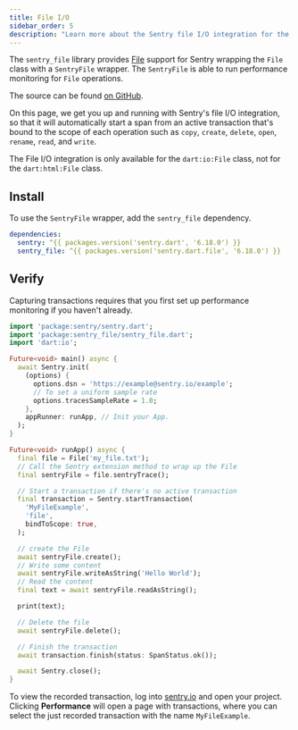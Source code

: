 ```yaml
---
title: File I/O
sidebar_order: 5
description: "Learn more about the Sentry file I/O integration for the Dart SDK."
---
```


The `sentry_file` library provides [File](https://api.dart.dev/stable/2.18.5/dart-io/File-class.html) support for Sentry wrapping the `File` class with a `SentryFile` wrapper. The `SentryFile` is able to run performance monitoring for `File` operations.

The source can be found [on GitHub](https://github.com/getsentry/sentry-dart/tree/main/file/).

On this page, we get you up and running with Sentry's file I/O integration, so that it will automatically start a span from an active transaction that's bound to the scope of each operation such as `copy`, `create`, `delete`, `open`, `rename`, `read`, and `write`.

<Note>

The File I/O integration is only available for the `dart:io:File` class, not for the `dart:html:File` class.

</Note>

## Install

To use the `SentryFile` wrapper, add the `sentry_file` dependency.

```yml {filename:pubspec.yaml}
dependencies:
  sentry: ^{{ packages.version('sentry.dart', '6.18.0') }}
  sentry_file: ^{{ packages.version('sentry.dart.file', '6.18.0') }}
```

## Verify

<Note>

Capturing transactions requires that you first <PlatformLink to="/performance/">set up performance monitoring</PlatformLink> if you haven't already.

</Note>

```dart
import 'package:sentry/sentry.dart';
import 'package:sentry_file/sentry_file.dart';
import 'dart:io';

Future<void> main() async {
  await Sentry.init(
    (options) {
      options.dsn = 'https://example@sentry.io/example';
      // To set a uniform sample rate
      options.tracesSampleRate = 1.0;
    },
    appRunner: runApp, // Init your App.
  );
}

Future<void> runApp() async {
  final file = File('my_file.txt');
  // Call the Sentry extension method to wrap up the File
  final sentryFile = file.sentryTrace();

  // Start a transaction if there's no active transaction
  final transaction = Sentry.startTransaction(
    'MyFileExample',
    'file',
    bindToScope: true,
  );

  // create the File
  await sentryFile.create();
  // Write some content
  await sentryFile.writeAsString('Hello World');
  // Read the content
  final text = await sentryFile.readAsString();

  print(text);

  // Delete the file
  await sentryFile.delete();

  // Finish the transaction
  await transaction.finish(status: SpanStatus.ok());

  await Sentry.close();
}
```

To view the recorded transaction, log into [sentry.io](https://sentry.io) and open your project. Clicking  **Performance** will open a page with transactions, where you can select the just recorded transaction with the name `MyFileExample`.
